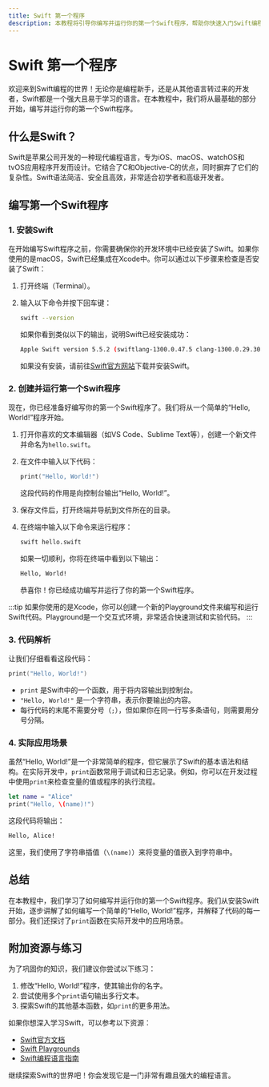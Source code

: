 ```yaml
---
title: Swift 第一个程序
description: 本教程将引导你编写并运行你的第一个Swift程序，帮助你快速入门Swift编程语言。
---
```


# Swift 第一个程序

欢迎来到Swift编程的世界！无论你是编程新手，还是从其他语言转过来的开发者，Swift都是一个强大且易于学习的语言。在本教程中，我们将从最基础的部分开始，编写并运行你的第一个Swift程序。

## 什么是Swift？

Swift是苹果公司开发的一种现代编程语言，专为iOS、macOS、watchOS和tvOS应用程序开发而设计。它结合了C和Objective-C的优点，同时摒弃了它们的复杂性。Swift语法简洁、安全且高效，非常适合初学者和高级开发者。

## 编写第一个Swift程序

### 1. 安装Swift

在开始编写Swift程序之前，你需要确保你的开发环境中已经安装了Swift。如果你使用的是macOS，Swift已经集成在Xcode中。你可以通过以下步骤来检查是否安装了Swift：

1. 打开终端（Terminal）。
2. 输入以下命令并按下回车键：

   ```bash
   swift --version
   ```

   如果你看到类似以下的输出，说明Swift已经安装成功：

   ```bash
   Apple Swift version 5.5.2 (swiftlang-1300.0.47.5 clang-1300.0.29.30)
   ```

   如果没有安装，请前往[Swift官方网站](https://swift.org)下载并安装Swift。

### 2. 创建并运行第一个Swift程序

现在，你已经准备好编写你的第一个Swift程序了。我们将从一个简单的“Hello, World!”程序开始。

1. 打开你喜欢的文本编辑器（如VS Code、Sublime Text等），创建一个新文件并命名为`hello.swift`。
2. 在文件中输入以下代码：

   ```swift
   print("Hello, World!")
   ```

   这段代码的作用是向控制台输出“Hello, World!”。

3. 保存文件后，打开终端并导航到文件所在的目录。
4. 在终端中输入以下命令来运行程序：

   ```bash
   swift hello.swift
   ```

   如果一切顺利，你将在终端中看到以下输出：

   ```bash
   Hello, World!
   ```

   恭喜你！你已经成功编写并运行了你的第一个Swift程序。

:::tip
如果你使用的是Xcode，你可以创建一个新的Playground文件来编写和运行Swift代码。Playground是一个交互式环境，非常适合快速测试和实验代码。
:::

### 3. 代码解析

让我们仔细看看这段代码：

```swift
print("Hello, World!")
```

- `print` 是Swift中的一个函数，用于将内容输出到控制台。
- `"Hello, World!"` 是一个字符串，表示你要输出的内容。
- 每行代码的末尾不需要分号（`;`），但如果你在同一行写多条语句，则需要用分号分隔。

### 4. 实际应用场景

虽然“Hello, World!”是一个非常简单的程序，但它展示了Swift的基本语法和结构。在实际开发中，`print`函数常用于调试和日志记录。例如，你可以在开发过程中使用`print`来检查变量的值或程序的执行流程。

```swift
let name = "Alice"
print("Hello, \(name)!")
```

这段代码将输出：

```bash
Hello, Alice!
```

这里，我们使用了字符串插值（`\(name)`）来将变量的值嵌入到字符串中。

## 总结

在本教程中，我们学习了如何编写并运行你的第一个Swift程序。我们从安装Swift开始，逐步讲解了如何编写一个简单的“Hello, World!”程序，并解释了代码的每一部分。我们还探讨了`print`函数在实际开发中的应用场景。

## 附加资源与练习

为了巩固你的知识，我们建议你尝试以下练习：

1. 修改“Hello, World!”程序，使其输出你的名字。
2. 尝试使用多个`print`语句输出多行文本。
3. 探索Swift的其他基本函数，如`print`的更多用法。

如果你想深入学习Swift，可以参考以下资源：

- [Swift官方文档](https://docs.swift.org/swift-book/)
- [Swift Playgrounds](https://developer.apple.com/swift-playgrounds/)
- [Swift编程语言指南](https://swift.org/documentation/)

继续探索Swift的世界吧！你会发现它是一门非常有趣且强大的编程语言。